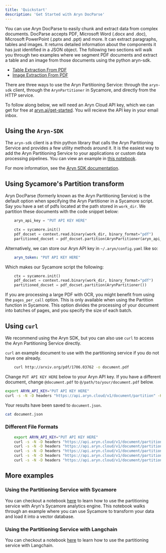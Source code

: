 ```yaml
---
title: 'Quickstart'
description: 'Get Started with Aryn DocParse'
---
```


You can use Aryn DocParse to easily chunk and extract data from complex documents. DocParse accepts PDF, Microsoft Word (.docx and .doc), Microsoft PowerPoint (.pptx and .ppt) and more. It can extract paragraphs, tables and images. It returns detailed information about the components it has just identified in a JSON object.  The following two sections will walk you through two examples where we segment PDF documents and extract a table and an image from those documents using the python aryn-sdk.

- [Table Extraction From PDF](./aryn_docparse/tables.mdx)
- [Image Extraction From PDF](./aryn_docparse/images.mdx)

There are three ways to use the Aryn Partitioning Service: through the ``aryn-sdk`` client, through the ``ArynPartitioner`` in Sycamore, and directly from the HTTP service.

To follow along below, we will need an Aryn Cloud API key, which we can get for free at [aryn.ai/get-started](https://www.aryn.ai/get-started). You will recieve the API key in your email inbox.

## Using the ``Aryn-SDK``

The ``aryn-sdk`` client is a thin python library that calls the Aryn Partitioning Service and provides a few utility methods around it. It is the easiest way to add the Aryn Partitioning Service to your applications or custom data processing pipelines. You can view an example in [this notebook](https://github.com/aryn-ai/sycamore/blob/main/notebooks/ArynPartitionerPython.ipynb).

For more information, see the [Aryn SDK documentation](./aryn_docparse/aryn_sdk.mdx).

## Using Sycamore's Partition transform

Aryn DocParse (formerly known as the Aryn Partitioning Service) is the default option when specifying the Aryn Partitioner in a Sycamore script. Say you have a set of pdfs located at the path stored in ``work_dir``. We partition these documents with the code snippet below:

```python
    aryn_api_key = "PUT API KEY HERE"

    ctx = sycamore.init()
    pdf_docset = context.read.binary(work_dir, binary_format="pdf")
    partitioned_docset = pdf_docset.partition(ArynPartitioner(aryn_api_key=aryn_api_key))
```
Alternatively, we can store our Aryn API key in ``~/.aryn/config.yaml`` like so:

```yaml
    aryn_token: "PUT API KEY HERE"
```
Which makes our Sycamore script the following:

```python
    ctx = sycamore.init()
    pdf_docset = context.read.binary(work_dir, binary_format="pdf")
    partitioned_docset = pdf_docset.partition(ArynPartitioner())
```

If you are processing a large PDF with OCR, you might benefit from using the ``pages_per_call`` option. This is only available when using the Partition function in Sycamore. This option divides the processing of your document into batches of pages, and you specify the size of each batch.

## Using ``curl``

We recommend using the Aryn SDK, but you can also use ``curl`` to access the Aryn Partitioning Service directly.

``curl`` an example document to use with the partitioning service if you do not have one already.

```bash
    curl http://arxiv.org/pdf/1706.03762 -o document.pdf
```
Change ``PUT API KEY HERE`` below to your Aryn API key. If you have a different document, change ``@document.pdf`` to ``@/path/to/your/document.pdf`` below.

```bash
export ARYN_API_KEY="PUT API KEY HERE"
curl -s -N -D headers "https://api.aryn.cloud/v1/document/partition" -H "Authorization: Bearer $ARYN_API_KEY" -F "pdf=@document.pdf" | tee document.json
```
Your results have been saved to ``document.json``.

```bash
cat document.json
```

### Different File Formats

```bash
    export ARYN_API_KEY="PUT API KEY HERE"
    curl -s -N -D headers "https://api.aryn.cloud/v1/document/partition" -H "Authorization: Bearer $ARYN_API_KEY" -F "pdf=@document.pdf" | tee document.json
    curl -s -N -D headers "https://api.aryn.cloud/v1/document/partition" -H "Authorization: Bearer $ARYN_API_KEY" -F "pdf=@document.docx" | tee document.json
    curl -s -N -D headers "https://api.aryn.cloud/v1/document/partition" -H "Authorization: Bearer $ARYN_API_KEY" -F "pdf=@document.doc" | tee document.json
    curl -s -N -D headers "https://api.aryn.cloud/v1/document/partition" -H "Authorization: Bearer $ARYN_API_KEY" -F "pdf=@document.pptx" | tee document.json
    curl -s -N -D headers "https://api.aryn.cloud/v1/document/partition" -H "Authorization: Bearer $ARYN_API_KEY" -F "pdf=@document.ppt" | tee document.json
```

## More examples

### Using the Partitioning Service with Sycamore

You can  checkout a notebook [here](https://github.com/aryn-ai/sycamore/blob/main/notebooks/pinecone-writer.ipynb) to learn how to use the partitioning service with Aryn's Sycamore analytics engine. This notebook walks through an example where you can use Sycamore to transform your data and load it into a vector database.

### Using the Partitioning Service with Langchain

You can  checkout a notebook [here](https://github.com/aryn-ai/sycamore/blob/main/notebooks/ArynPartitionerWithLangchain.ipynb) to learn how to use the partitioning service with Langchain.